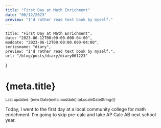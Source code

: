 ```yaml
---
title: "First Day at Math Enrichment"
date: "06/12/2023"
preview: "I'd rather read text book by myself."
---
```



    title: "First Day at Math Enrichment",
    date: "2023-06-12T00:00:00.000-04:00",
    moddate: "2023-06-12T00:00:00.000-04:00",
    seriesname: "diary",
    preview: "I'd rather read text book by myself.",
    url: "/blog/posts/diary/diary061223"
}

<Head>
    <title>kenryuS - {meta.title}</title>
    <link rel="icon" href="/icon.jpeg" />
</Head>
<TheSEO title={meta.title} description={meta.preview} currentURL={meta.url} isArticle={true}
    articleInfo={{
        pubTime: meta.date,
        modTime: meta.moddate,
        tags: ["Diary"]
    }}
/>
<div className={mdStyle.Article}>
<h1>{meta.title}</h1>
<small>Last updated: {new Date(meta.moddate).toLocaleDateString()}</small>

Today, I went to the first day at a local community college for math enrichment. I'm going to skip pre-calc and take AP Calc AB next school year.

<GoBackBtn series="diary" /></div>
